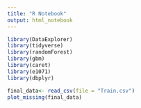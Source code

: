 ```yaml
---
title: "R Notebook"
output: html_notebook
---
```




```r
library(DataExplorer)
library(tidyverse)
library(randomForest)
library(gbm)
library(caret)
library(e1071)
library(dbplyr)

final_data<- read_csv(file = "Train.csv")
plot_missing(final_data)
```



